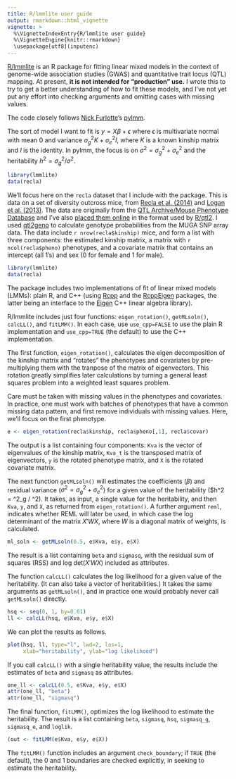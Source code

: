 ```yaml
---
title: R/lmmlite user guide
output: rmarkdown::html_vignette
vignette: >
  %\VignetteIndexEntry{R/lmmlite user guide}
  %\VignetteEngine{knitr::rmarkdown}
  \usepackage[utf8](inputenc)
---
```


[R/lmmlite](http://kbroman.org/lmmlite) is an R package for fitting linear
mixed models in the context of genome-wide association studies (GWAS)
and quantitative trait locus (QTL) mapping. At present, **it is not intended for
"production" use.** I wrote this to try to get a better
understanding of how to fit these models, and I've not yet put any
effort into checking arguments and omitting cases with missing values.

The code closely follows [Nick Furlotte](http://whatmind.com)'s
[pylmm](https://github.com/nickFurlotte/pylmm).

The sort of model I want to fit is
$y = X\beta + \epsilon$ where $\epsilon$ is multivariate normal with
mean 0 and variance $\sigma^2_g K + \sigma^2_e I$, where $K$ is a
known kinship matrix and $I$ is the identity. In pylmm, the focus is
on $\sigma^2 = \sigma^2_g + \sigma^2_e$ and the heritability
$h^2 = \sigma^2_g / \sigma^2$.

```r
library(lmmlite)
data(recla)
```

We'll focus here on the `recla` dataset that I include with the
package. This is data on a set of diversity outcross mice, from
[Recla et al. (2014)](http://www.ncbi.nlm.nih.gov/pubmed/24700285) and
[Logan et al. (2013)](http://www.ncbi.nlm.nih.gov/pubmed/23433259). The data are
originally from the
[QTL Archive/Mouse Phenotype Database](http://phenome.jax.org/db/q?rtn=projects/projdet&reqprojid=285)
and I've also
[placed them online](https://github.com/kbroman/qtl2data/tree/master/DO_Recla)
in the format used by [R/qtl2](http://kbroman.org/qtl2). I used
[qtl2geno](https://github.com/rqtl/qtl2geno) to calculate genotype
probabilities from the MUGA SNP array data. The data include
`r nrow(recla$kinship)` mice, and form a list with three components:
the estimated kinship matrix, a matrix with `r ncol(recla$pheno)`
phenotypes, and a covariate matrix that contains an intercept (all
1's) and sex (0 for female and 1 for male).

```r
library(lmmlite)
data(recla)
```

The package includes two implementations of fit of linear mixed models
(LMMs): plain R, and C++ (using
[Rcpp](https://github.com/RcppCore/Rcpp) and the
[RcppEigen](https://github.com/RcppCore/RcppEigen) packages, the
latter being an interface to the [Eigen](http://eigen.tuxfamily.org/)
C++ linear algebra library).

R/lmmlite includes just four functions: `eigen_rotation()`,
`getMLsoln()`, `calcLL()`, and `fitLMM()`. In each case, use
`use_cpp=FALSE` to use the plain R implementation and `use_cpp=TRUE`
(the default) to use the C++ implementation.

The first function, `eigen_rotation()`, calculates the eigen
decomposition of the kinship matrix and "rotates" the phenotypes and
covariates by pre-multiplying them with the tranpose of the matrix of
eigenvectors. This rotation greatly simplifies later calculations by
turning a general least squares problem into a weighted least squares
problem.

Care must be taken with missing values in the phenotypes and
covariates. In practice, one must work with batches of phenotypes that
have a common missing data pattern, and first remove individuals with
missing values. Here, we'll focus on the first phenotype.

```r
e <- eigen_rotation(recla$kinship, recla$pheno[,1], recla$covar)
```

The output is a list containing four components: `Kva` is the vector
of eigenvalues of the kinship matrix, `Kva_t` is the transposed matrix
of eigenvectors, `y` is the rotated phenotype matrix, and `X` is the rotated
covariate matrix.

The next function `getMLsoln()` will estimates the coefficients
($\beta$) and residual variance ($\sigma^2 = \sigma^2_g + \sigma^2_e$)
for a given value of the heritability ($h^2 = \sigma^2_g / \sigma^2).
It takes, as input, a single value for the heritability, and then
`Kva`, `y`, and `X`, as returned from `eigen_rotation()`.  A further
argument `reml`, indicates whether REML will later be used, in which
case the log determinant of the matrix $X' W X$, where $W$ is a
diagonal matrix of weights, is calculated.

```r
ml_soln <- getMLsoln(0.5, e$Kva, e$y, e$X)
```

The result is a list containing `beta` and `sigmasq`, with the
residual sum of squares (RSS) and log det($X' W X$) included as
attributes.

The function `calcLL()` calculates the log likelihood for a given
value of the heritability. (It can also take a vector of
heritabilities.) It takes the same arguments as `getMLsoln()`, and in
practice one would probably never call `getMLsoln()` directly.

```r
hsq <- seq(0, 1, by=0.01)
ll <- calcLL(hsq, e$Kva, e$y, e$X)
```

We can plot the results as follows.

```r
plot(hsq, ll, type="l", lwd=2, las=1,
     xlab="heritability", ylab="log likelihood")
```

If you call `calcLL()` with a single heritability value, the results
include the estimates of `beta` and `sigmasq` as attributes.

```r
one_ll <- calcLL(0.5, e$Kva, e$y, e$X)
attr(one_ll, "beta")
attr(one_ll, "sigmasq")
```

The final function, `fitLMM()`, optimizes the log likelihood to
estimate the heritability. The result is a list containing `beta`,
`sigmasq`, `hsq`, `sigmasq_g`, `sigmasq_e`, and `loglik`.

```r
(out <- fitLMM(e$Kva, e$y, e$X))
```

The `fitLMM()` function includes an argument `check_boundary`; if
`TRUE` (the default), the 0 and 1 boundaries are checked explicitly, in seeking to
estimate the heritability.
